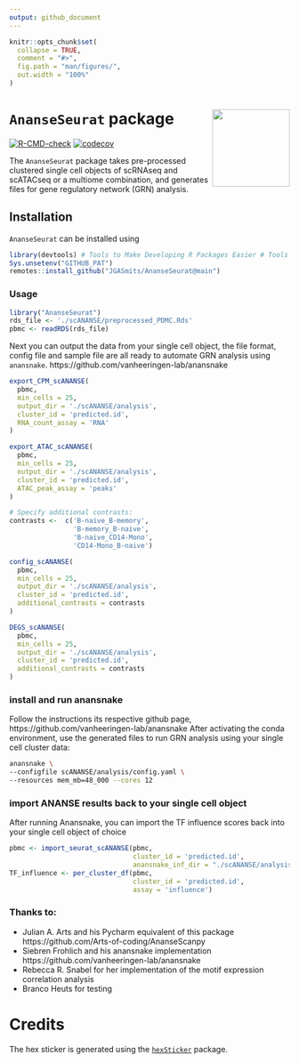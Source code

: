 ```yaml
---
output: github_document
---
```


```r
knitr::opts_chunk$set(
  collapse = TRUE,
  comment = "#>",
  fig.path = "man/figures/",
  out.width = "100%"
)
```
# `AnanseSeurat` package <img src='man/figures/logo.png' align="right" height="139" />

<!-- badges: start -->
[![R-CMD-check](https://github.com/JGASmits/AnanseSeurat/actions/workflows/R-CMD-check.yaml/badge.svg)](https://github.com/JGASmits/AnanseSeurat/actions/workflows/R-CMD-check.yaml)
[![codecov](https://codecov.io/github/JGASmits/AnanseSeurat/branch/main/graph/badge.svg?token=0XKWAD0KJ7)](https://codecov.io/github/JGASmits/AnanseSeurat)
<!-- badges: end -->

The `AnanseSeurat` package takes pre-processed clustered single cell objects of scRNAseq and scATACseq or a multiome combination, and generates files for gene regulatory network (GRN) analysis.


## Installation

 `AnanseSeurat` can be installed using
```r
library(devtools) # Tools to Make Developing R Packages Easier # Tools to Make Developing R Packages Easier
Sys.unsetenv("GITHUB_PAT")
remotes::install_github("JGASmits/AnanseSeurat@main")
```

### Usage
```r
library("AnanseSeurat")
rds_file <- './scANANSE/preprocessed_PDMC.Rds'
pbmc <- readRDS(rds_file)
```

Next you can output the data from your single cell object, the file format, config file and sample file are all ready to automate  GRN analysis using `anansnake`.
https://github.com/vanheeringen-lab/anansnake

```r
export_CPM_scANANSE(
  pbmc,
  min_cells = 25,
  output_dir = './scANANSE/analysis',
  cluster_id = 'predicted.id',
  RNA_count_assay = 'RNA'
)

export_ATAC_scANANSE(
  pbmc,
  min_cells = 25,
  output_dir = './scANANSE/analysis',
  cluster_id = 'predicted.id',
  ATAC_peak_assay = 'peaks'
)

# Specify additional contrasts:
contrasts <-  c('B-naive_B-memory',
                'B-memory_B-naive',
                'B-naive_CD14-Mono',
                'CD14-Mono_B-naive')

config_scANANSE(
  pbmc,
  min_cells = 25,
  output_dir = './scANANSE/analysis',
  cluster_id = 'predicted.id',
  additional_contrasts = contrasts
)

DEGS_scANANSE(
  pbmc,
  min_cells = 25,
  output_dir = './scANANSE/analysis',
  cluster_id = 'predicted.id',
  additional_contrasts = contrasts
)
```


### install and run anansnake 

Follow the instructions its respective github page, https://github.com/vanheeringen-lab/anansnake
After activating the conda environment, use the generated files to run GRN analysis using your single cell cluster data:

```bash
anansnake \
--configfile scANANSE/analysis/config.yaml \
--resources mem_mb=48_000 --cores 12
```



### import ANANSE results back to your single cell object
After running Anansnake, you can import the TF influence scores back into your single cell object of choice
```r
pbmc <- import_seurat_scANANSE(pbmc,
                               cluster_id = 'predicted.id',
                               anansnake_inf_dir = "./scANANSE/analysis/influence")
TF_influence <- per_cluster_df(pbmc,
                               cluster_id = 'predicted.id',
                               assay = 'influence')
```


### Thanks to:

* Julian A. Arts and his Pycharm equivalent of this package https://github.com/Arts-of-coding/AnanseScanpy 
* Siebren Frohlich and his anansnake implementation https://github.com/vanheeringen-lab/anansnake
* Rebecca R. Snabel for her implementation of the motif expression correlation analysis
* Branco Heuts for testing

# Credits
The hex sticker is generated using the [```hexSticker```](https://github.com/GuangchuangYu/hexSticker) package.

